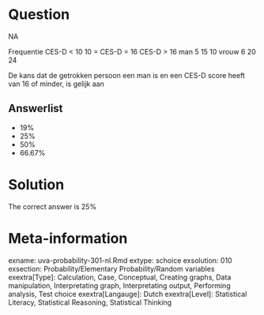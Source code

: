 Question
========

NA

Frequentie CES-D < 10 10 = CES-D = 16 CES-D > 16
man 5 15 10
vrouw 6 20 24

De kans dat de getrokken persoon een man is en een CES-D score heeft van 16 of minder, is gelijk aan 

Answerlist
----------
* 19%
* 25%
* 50%
* 66.67%

Solution
========

The correct answer is  25% 

Meta-information
================
exname: uva-probability-301-nl.Rmd 
extype: schoice 
exsolution: 010 
exsection: Probability/Elementary Probability/Random variables
exextra[Type]: Calculation, Case, Conceptual, Creating graphs, Data manipulation, Interpretating graph, Interpretating output, Performing analysis, Test choice 
exextra[Langauge]: Dutch 
exextra[Level]: Statistical Literacy, Statistical Reasoning, Statistical Thinking 

